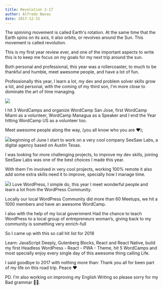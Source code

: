 ```yaml
---
title: Revolution 2-17
author: Alfredo Navas
date: 2017-12-31
---
```


The spinning movement is called Earth's rotation. At the same time that the Earth spins on its axis, it also orbits, or revolves around the Sun. This movement is called revolution.

This is my first year review ever, and one of the important aspects to write this is to keep me focus on my goals for my next trip around the sun.

Both personal and professional, this year was a rollercoaster, to much to be thankful and humble, meet awesome people, and have a lot of fun.

Professionally this year, I learn a lot, my dev and problem solver skills grow a lot, and personal, with the coming of my third son, I'm more close to dominate the art of time managing.

![](https://www.elpuas.com/wp-content/uploads/2017/12/img_3769.jpg)

I hit 3 WordCamps and organize WordCamp San Jose, first WordCamp Miami as a volunteer, WordCamp Managua as a Speaker and I end the Year hitting WordCamp US as a volunteer too.

Meet awesome people along the way, (you all know who you are ❤️);

![](https://www.elpuas.com/wp-content/uploads/2017/12/img_4281.jpg)beginning of June I start to work on a very cool company SeeSaw Labs, a digital agency based on Austin Texas.

I was looking for more challenging projects, to improve my dev skills, joining SeeSaw Labs was one of the best choices I made this year.

With them I’m involved in very cool projects, working 100% remote it also add some extra skills need it to improve, specially how I manage time.

![](https://www.elpuas.com/wp-content/uploads/2017/12/img_3818.jpg)I Love WordPress, I simple do, this year I meet wonderful people and learn a lot from the WordPress Community.

Locally our local WordPress Community did more than 60 Meetups, we hit a 1000 members and have an awesome WordCamp.

I also with the help of my local government Had the chance to teach WordPress to a local group of entrepreneurs woman’s, giving back to my community is something very enrich-full

So I came up with this so call hit list for 2018

Learn: JavaScript Deeply, Gutenberg Blocks, React and React Native, build my first Headless WordPress - React - PWA - Theme, hit 5 WordCamps and most specially enjoy every single day of this awesome thing calling Life.

I said goodbye to 2017 with nothing more than: Thank you all for been part of my life on this road trip. Peace ❤️

PD. I'm also working on improving my English Writing so please sorry for my Bad grammar 🙌🏻.
